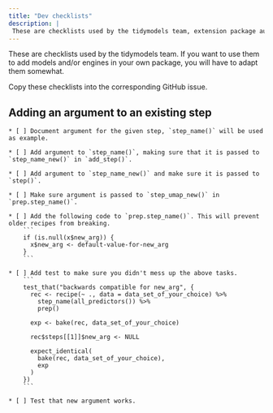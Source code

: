 ```yaml
---
title: "Dev checklists"
description: |
 These are checklists used by the tidymodels team, extension package authors and contributors.
---
```


These are checklists used by the tidymodels team. If you want to use them to add models and/or engines in your own package, you will have to adapt them somewhat.

Copy these checklists into the corresponding GitHub issue.

## Adding an argument to an existing step

```
* [ ] Document argument for the given step, `step_name()` will be used as example.

* [ ] Add argument to `step_name()`, making sure that it is passed to `step_name_new()` in `add_step()`.

* [ ] Add argument to `step_name_new()` and make sure it is passed to `step()`.

* [ ] Make sure argument is passed to `step_umap_new()` in `prep.step_name()`.

* [ ] Add the following code to `prep.step_name()`. This will prevent older recipes from breaking.
    ```
    if (is.null(x$new_arg)) {
      x$new_arg <- default-value-for-new_arg
    }
    ```

* [ ] Add test to make sure you didn't mess up the above tasks.
    ```
    test_that("backwards compatible for new_arg", {
      rec <- recipe(~ ., data = data_set_of_your_choice) %>%
        step_name(all_predictors()) %>%
        prep()
  
      exp <- bake(rec, data_set_of_your_choice)
  
      rec$steps[[1]]$new_arg <- NULL
  
      expect_identical(
        bake(rec, data_set_of_your_choice),
        exp
      )
    })
    ```

* [ ] Test that new argument works.
```
